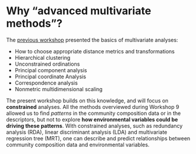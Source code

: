 # Why "advanced multivariate methods"?

The [previous workshop](https://github.com/QCBSRworkshops/workshop09) presented the basics of multivariate analyses:
  
* How to choose appropriate distance metrics and transformations
* Hierarchical clustering
* Unconstrained ordinations 
* Principal component analysis
* Principal coordinate Analysis
* Correspondence analysis
* Nonmetric multidimensional scaling

The present workshop builds on this knowledge, and will focus on
**constrained** analyses. All the methods overviewed during Workshop 9 allowed us to find *patterns* in the community composition data or
in the descriptors, but not to explore **how environmental variables could
be driving these patterns**. With constrained analyses, such as redundancy
analysis (RDA), linear discriminant analysis (LDA) and multivariate
regression tree (MRT), one can describe and predict relationships
between community composition data and environmental variables.